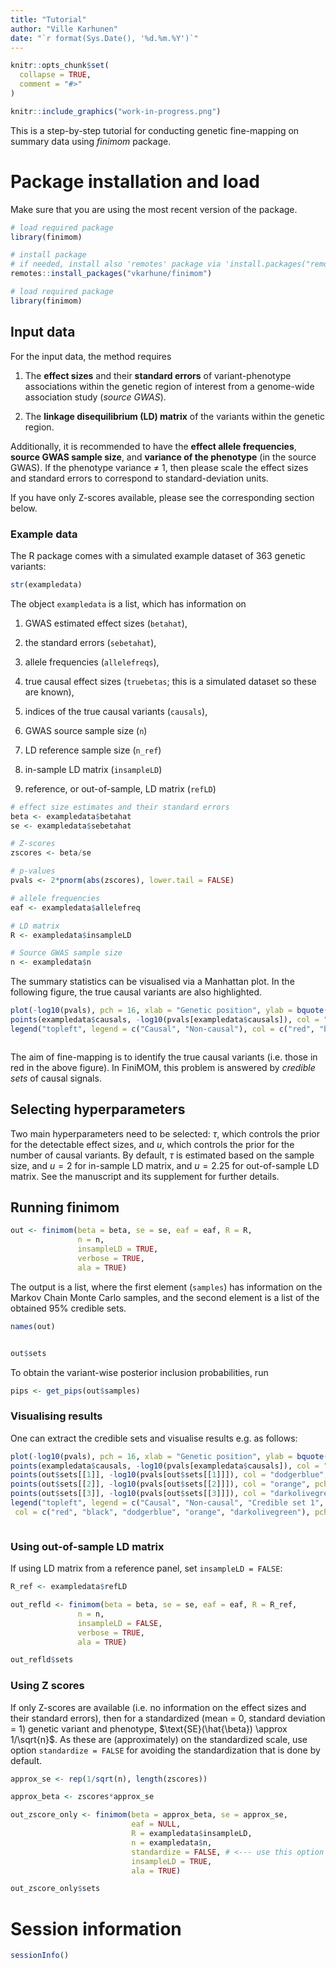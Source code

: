 ```yaml
---
title: "Tutorial"
author: "Ville Karhunen"
date: "`r format(Sys.Date(), '%d.%m.%Y')`"
---
```


```r
knitr::opts_chunk$set(
  collapse = TRUE,
  comment = "#>"
)
```

```r

knitr::include_graphics("work-in-progress.png")

```


This is a step-by-step tutorial for conducting genetic fine-mapping on summary data using *finimom* package.

# Package installation and load

Make sure that you are using the most recent version of the package.

```r

# load required package
library(finimom)

```


```r

# install package
# if needed, install also 'remotes' package via 'install.packages("remotes")'
remotes::install_packages("vkarhune/finimom")

# load required package
library(finimom)

```

## Input data

For the input data, the method requires

1. The **effect sizes** and their **standard errors** of variant-phenotype associations within the genetic region of interest from a genome-wide association study (*source GWAS*).

2. The **linkage disequilibrium (LD) matrix** of the variants within the genetic region.

Additionally, it is recommended to have the **effect allele frequencies**, **source GWAS sample size**, and **variance of the phenotype** (in the source GWAS).
If the phenotype variance $\neq$ 1, then please scale the effect sizes and standard errors to correspond to standard-deviation units.

If you have only Z-scores available, please see the corresponding section below.

### Example data

The R package comes with a simulated example dataset of 363 genetic variants:

```r

str(exampledata)


```

The object `exampledata` is a list, which has information on

1. GWAS estimated effect sizes (`betahat`),

2. the standard errors (`sebetahat`),

3. allele frequencies (`allelefreqs`),

4. true causal effect sizes (`truebetas`; this is a simulated dataset so these are known),

5. indices of the true causal variants (`causals`),

6. GWAS source sample size (`n`)

7. LD reference sample size (`n_ref`)

8. in-sample LD matrix (`insampleLD`)

9. reference, or out-of-sample, LD matrix (`refLD`)

```r

# effect size estimates and their standard errors
beta <- exampledata$betahat
se <- exampledata$sebetahat

# Z-scores
zscores <- beta/se

# p-values
pvals <- 2*pnorm(abs(zscores), lower.tail = FALSE)

# allele frequencies
eaf <- exampledata$allelefreq

# LD matrix
R <- exampledata$insampleLD

# Source GWAS sample size
n <- exampledata$n

```


The summary statistics can be visualised via a Manhattan plot.
In the following figure, the true causal variants are also highlighted.


```r

plot(-log10(pvals), pch = 16, xlab = "Genetic position", ylab = bquote(-log[10](italic(p))))
points(exampledata$causals, -log10(pvals[exampledata$causals]), col = "red", pch = 16)
legend("topleft", legend = c("Causal", "Non-causal"), col = c("red", "black"), pch = 16)



```

The aim of fine-mapping is to identify the true causal variants (i.e. those in red in the above figure).
In FiniMOM, this problem is answered by *credible sets* of causal signals.

## Selecting hyperparameters

Two main hyperparameters need to be selected: $\tau$, which controls the prior for the detectable effect sizes, and $u$, which controls the prior for the number of causal variants.
By default, $\tau$ is estimated based on the sample size, and $u = 2$ for in-sample LD matrix, and $u = 2.25$ for out-of-sample LD matrix.
See the manuscript and its supplement for further details.

## Running finimom

```r

out <- finimom(beta = beta, se = se, eaf = eaf, R = R,
               n = n,
               insampleLD = TRUE,
               verbose = TRUE,
               ala = TRUE)

```

The output is a list, where the first element (`samples`) has information on the Markov Chain Monte Carlo samples, and the second element is a list of the obtained 95\% credible sets.

```r

names(out)


out$sets

```

To obtain the variant-wise posterior inclusion probabilities, run

```r

pips <- get_pips(out$samples)

```

### Visualising results

One can extract the credible sets and visualise results e.g. as follows:

```r


plot(-log10(pvals), pch = 16, xlab = "Genetic position", ylab = bquote(-log[10](italic(p))))
points(exampledata$causals, -log10(pvals[exampledata$causals]), col = "red", pch = 16)
points(out$sets[[1]], -log10(pvals[out$sets[[1]]]), col = "dodgerblue", pch = 1, lwd = 2)
points(out$sets[[2]], -log10(pvals[out$sets[[2]]]), col = "orange", pch = 1, lwd = 2)
points(out$sets[[3]], -log10(pvals[out$sets[[3]]]), col = "darkolivegreen", pch = 1, lwd = 2)
legend("topleft", legend = c("Causal", "Non-causal", "Credible set 1", "Credible set 2", "Credible set 3"),
 col = c("red", "black", "dodgerblue", "orange", "darkolivegreen"), pch = c(16, 16, 1, 1, 1))



```


### Using out-of-sample LD matrix

If using LD matrix from a reference panel, set `insampleLD = FALSE`:


```r

R_ref <- exampledata$refLD

out_refld <- finimom(beta = beta, se = se, eaf = eaf, R = R_ref,
               n = n,
               insampleLD = FALSE,
               verbose = TRUE,
               ala = TRUE)

out_refld$sets


```



### Using Z scores {#using-z-scores}

If only Z-scores are available (i.e. no information on the effect sizes and their standard errors), then for a standardized (mean = 0, standard deviation = 1) genetic variant and phenotype, $\text{SE}(\hat{\beta}) \approx 1/\sqrt{n}$.
As these are (approximately) on the standardized scale, use option `standardize = FALSE` for avoiding the standardization that is done by default.

```r



approx_se <- rep(1/sqrt(n), length(zscores))

approx_beta <- zscores*approx_se

out_zscore_only <- finimom(beta = approx_beta, se = approx_se,
                           eaf = NULL,
                           R = exampledata$insampleLD,
                           n = exampledata$n,
                           standardize = FALSE, # <--- use this option for Z-scores
                           insampleLD = TRUE,
                           ala = TRUE)

out_zscore_only$sets


```



# Session information

```r

sessionInfo()

```
